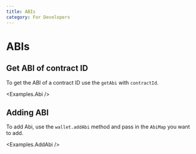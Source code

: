 ```yaml
---
title: ABIs
category: For Developers
---
```


# ABIs

## Get ABI of contract ID

To get the ABI of a contract ID use the `getAbi` with `contractId`.

<CodeImport file="../../examples/abis/Abi.tsx" commentBlock="getABI" />

<Examples.Abi />

## Adding ABI

To add Abi, use the `wallet.addAbi` method and pass in the `AbiMap` you want to add.

<CodeImport file="../../examples/abis/AddAbi.tsx" commentBlock="addABI" />

<Examples.AddAbi />
